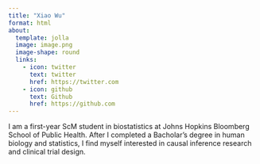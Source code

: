 ```yaml
---
title: "Xiao Wu"
format: html
about:
  template: jolla
  image: image.png
  image-shape: round
  links:
    - icon: twitter
      text: twitter
      href: https://twitter.com
    - icon: github
      text: Github
      href: https://github.com
---
```


I am a first-year ScM student in biostatistics at Johns Hopkins Bloomberg School of Public Health. After I completed a Bacholar's degree in human biology and statistics, I find myself interested in causal inference research and clinical trial design.

